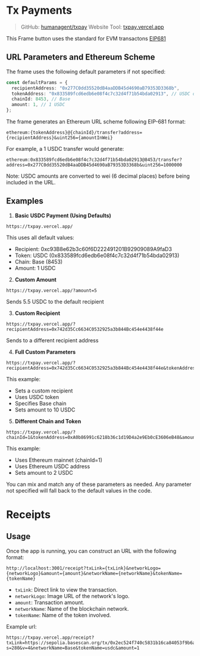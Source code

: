 # Tx Payments

> GitHub: [humanagent/txpay](https://github.com/humanagent/txpay)
> Website Tool: [txpay.vercel.app](https://txpay.vercel.app)

This Frame button uses the standard for EVM transactons [EIP681](https://eips.ethereum.org/EIPS/eip-681)

## URL Parameters and Ethereum Scheme

The frame uses the following default parameters if not specified:

```typescript
const defaultParams = {
  recipientAddress: "0x277C0dd35520dB4aaDDB45d4690aB79353D3368b",
  tokenAddress: "0x833589fcd6edb6e08f4c7c32d4f71b54bda02913", // USDC on Base
  chainId: 8453, // Base
  amount: 1, // 1 USDC
};
```

The frame generates an Ethereum URL scheme following EIP-681 format:

```
ethereum:{tokenAddress}@{chainId}/transfer?address={recipientAddress}&uint256={amountInWei}
```

For example, a 1 USDC transfer would generate:

```
ethereum:0x833589fcd6edb6e08f4c7c32d4f71b54bda02913@8453/transfer?address=0x277C0dd35520dB4aaDDB45d4690aB79353D3368b&uint256=1000000
```

Note: USDC amounts are converted to wei (6 decimal places) before being included in the URL.

## Examples

1. **Basic USDC Payment (Using Defaults)**

```
https://txpay.vercel.app/
```

This uses all default values:

- Recipient: 0xc93B8e62b3c60f6D222491201B92909089A9faD3
- Token: USDC (0x833589fcd6edb6e08f4c7c32d4f71b54bda02913)
- Chain: Base (8453)
- Amount: 1 USDC

2. **Custom Amount**

```
https://txpay.vercel.app/?amount=5
```

Sends 5.5 USDC to the default recipient

3. **Custom Recipient**

```
https://txpay.vercel.app/?recipientAddress=0x742d35Cc6634C0532925a3b844Bc454e4438f44e
```

Sends to a different recipient address

4. **Full Custom Parameters**

```
https://txpay.vercel.app/?recipientAddress=0x742d35Cc6634C0532925a3b844Bc454e4438f44e&tokenAddress=0x833589fcd6edb6e08f4c7c32d4f71b54bda02913&chainId=8453&amount=10
```

This example:

- Sets a custom recipient
- Uses USDC token
- Specifies Base chain
- Sets amount to 10 USDC

5. **Different Chain and Token**

```
https://txpay.vercel.app/?chainId=1&tokenAddress=0xA0b86991c6218b36c1d19D4a2e9Eb0cE3606eB48&amount=2
```

This example:

- Uses Ethereum mainnet (chainId=1)
- Uses Ethereum USDC address
- Sets amount to 2 USDC

You can mix and match any of these parameters as needed. Any parameter not specified will fall back to the default values in the code.

# Receipts

## Usage

Once the app is running, you can construct an URL with the following format:

```
http://localhost:3001/receipt?txLink={txLink}&networkLogo={networkLogo}&amount={amount}&networkName={networkName}&tokenName={tokenName}
```

- `txLink`: Direct link to view the transaction.
- `networkLogo`: Image URL of the network's logo.
- `amount`: Transaction amount.
- `networkName`: Name of the blockchain network.
- `tokenName`: Name of the token involved.

Example url:

```
https://txpay.vercel.app/receipt?txLink=https://sepolia.basescan.org/tx/0x2ec524f740c5831b16ca84053f9b6ae3e3923d3399d527113982e884a75e6bfa&networkLogo=https://avatars.githubusercontent.com/u/108554348?s=280&v=4&networkName=Base&tokenName=usdc&amount=1
```
